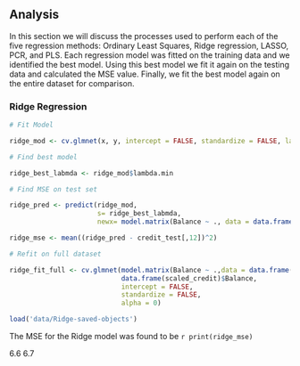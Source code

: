 
## Analysis

  In this section we will discuss the processes used to perform each of the five regression methods: Ordinary Least Squares, Ridge regression, LASSO, PCR, and PLS.
  Each regression model was fitted on the training data and we identified the best model. Using this best model we fit it again on the testing data and calculated the MSE value. Finally, we fit the best model again on the entire dataset for comparison.


### Ridge Regression

```r

# Fit Model

ridge_mod <- cv.glmnet(x, y, intercept = FALSE, standardize = FALSE, lambda = grid, alpha = 0)

# Find best model

ridge_best_labmda <- ridge_mod$lambda.min

# Find MSE on test set

ridge_pred <- predict(ridge_mod,
                      s= ridge_best_labmda,
                      newx= model.matrix(Balance ~ ., data = data.frame(credit_test)))

ridge_mse <- mean((ridge_pred - credit_test[,12])^2)

# Refit on full dataset

ridge_fit_full <- cv.glmnet(model.matrix(Balance ~ .,data = data.frame(scaled_credit)),
                            data.frame(scaled_credit)$Balance, 
                            intercept = FALSE,
                            standardize = FALSE,
                            alpha = 0)


```

```r
load('data/Ridge-saved-objects')
```
   The MSE for the Ridge model was found to be `r print(ridge_mse)`




















  6.6
  6.7
